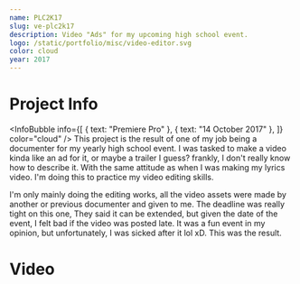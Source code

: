 ```yaml
---
name: PLC2K17
slug: ve-plc2k17
description: Video "Ads" for my upcoming high school event.
logo: /static/portfolio/misc/video-editor.svg
color: cloud
year: 2017
---
```


# Project Info
<InfoBubble
    info={[
        { text: "Premiere Pro" },
        { text: "14 October 2017" },
    ]}
    color="cloud"
/>
This project is the result of one of my job being a documenter for my yearly high school event. I was tasked to make a video kinda like an ad for it, or maybe a trailer I guess? frankly, I don't really know how to describe it. With the same attitude as when I was making my lyrics video. I'm doing this to practice my video editing skills.

I'm only mainly doing the editing works, all the video assets were made by another or previous documenter and given to me. The deadline was really tight on this one, They said it can be extended, but given the date of the event, I felt bad if the video was posted late. It was a fun event in my opinion, but unfortunately, I was sicked after it lol xD. This was the result.

# Video
<YTVideo src="8VumGU01xkg" />